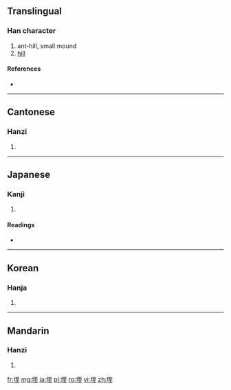 ==Translingual==

===Han character===
{{Han char|rn=32|rad=土|as=06|sn=9|four=4111<sub>4</sub>|canj=土一戈土 (GMIG)}}

# ant-hill, small mound
# [[hill]]

====References====
* {{Han ref|kx=0228.220|dkj=05061|dj=0464.180|hdz=10438.090|uh=57A4|ud=22436|bh=CE53|bd=52819}}

----

==Cantonese==

===Hanzi===
{{yue-hanzi|jyut=|y=dit6}}

# {{defn|Cantonese|sort=土06}}

----

==Japanese==

===Kanji===
{{ja-kanji|grade=|rs=土06}}

# {{defn|Japanese|sort=土06}}

====Readings====
* {{ja-readings|on=[[てつ]] (tetsu)|kun=[[ありずか]] (arizuka)}}

----

==Korean==

===Hanja===
{{ko-hanja|hangeul=질|rv=jil|mr=chil}}

# {{defn|Korean|sort=土06}}

----

==Mandarin==

===Hanzi===
{{cmn-hanzi|pin=[[dié]] ([[die2]])|wg=tieh<sup>2</sup>}}

# {{defn|Mandarin|sort=土06}}

[[fr:垤]]
[[mg:垤]]
[[ja:垤]]
[[pl:垤]]
[[ro:垤]]
[[vi:垤]]
[[zh:垤]]